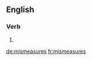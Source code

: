 ==English==

===Verb===
{{head|en}}

# {{en-third-person singular of|mismeasure}}

[[de:mismeasures]]
[[fr:mismeasures]]